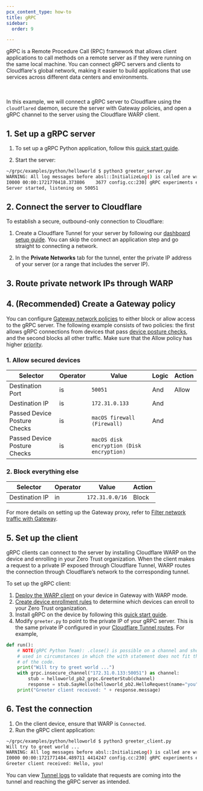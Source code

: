 ```yaml
---
pcx_content_type: how-to
title: gRPC
sidebar:
  order: 9

---
```



gRPC is a Remote Procedure Call (RPC) framework that allows client applications to call methods on a remote server as if they were running on the same local machine. You can connect gRPC servers and clients to Cloudflare's global network, making it easier to build applications that use services across different data centers and environments.

<Render file="tunnel/grpc-support" /> <br /> <br />
In this example, we will connect a gRPC server to Cloudflare using the `cloudflared` <GlossaryTooltip term="daemon">daemon</GlossaryTooltip>, secure the server with Gateway policies, and open a gRPC channel to the server using the Cloudflare WARP client.

## 1. Set up a gRPC server

1. To set up a gRPC Python application, follow this [quick start guide](https://grpc.io/docs/languages/python/quickstart/).

2. Start the server:

```sh
~/grpc/examples/python/helloworld $ python3 greeter_server.py
WARNING: All log messages before absl::InitializeLog() is called are written to STDERR
I0000 00:00:1721770418.373806    3677 config.cc:230] gRPC experiments enabled: call_status_override_on_cancellation, event_engine_dns, event_engine_listener, http2_stats_fix, monitoring_experiment, pick_first_new, trace_record_callops, work_serializer_clears_time_cache
Server started, listening on 50051
```

## 2. Connect the server to Cloudflare

To establish a secure, outbound-only connection to Cloudflare:

1. Create a Cloudflare Tunnel for your server by following our [dashboard setup guide](/cloudflare-one/connections/connect-networks/get-started/create-remote-tunnel/). You can skip the connect an application step and go straight to connecting a network.

2. In the **Private Networks** tab for the tunnel, enter the private IP address of your server (or a range that includes the server IP).

## 3. Route private network IPs through WARP

<Render file="tunnel/warp-to-tunnel-route-ips" />

## 4. (Recommended) Create a Gateway policy

You can configure [Gateway network policies](/cloudflare-one/policies/gateway/network-policies/) to either block or allow access to the gRPC server. The following example consists of two policies: the first allows gRPC connections from devices that pass [device posture checks](/cloudflare-one/identity/devices/), and the second blocks all other traffic. Make sure that the Allow policy has higher [priority](/cloudflare-one/policies/gateway/order-of-enforcement/#order-of-precedence).

### 1. Allow secured devices

| Selector                     | Operator | Value                                     | Logic | Action |
| ---------------------------- | -------- | ----------------------------------------- | ----- | ------ |
| Destination Port             | is       | `50051`                                   | And   | Allow  |
| Destination IP               | is       | `172.31.0.133`                            | And   |        |
| Passed Device Posture Checks | is       | `macOS firewall (Firewall)`               | And   |        |
| Passed Device Posture Checks | is       | `macOS disk encryption (Disk encryption)` |       |        |

### 2. Block everything else

| Selector       | Operator | Value           | Action |
| -------------- | -------- | --------------- | ------ |
| Destination IP | in       | `172.31.0.0/16` | Block  |

For more details on setting up the Gateway proxy, refer to [Filter network traffic with Gateway](/cloudflare-one/connections/connect-networks/private-net/cloudflared/#4-recommended-filter-network-traffic-with-gateway).

## 5. Set up the client

gRPC clients can connect to the server by installing Cloudflare WARP on the device and enrolling in your Zero Trust organization. When the client makes a request to a private IP exposed through Cloudflare Tunnel, WARP routes the connection through Cloudflare’s network to the corresponding tunnel.

To set up the gRPC client:

1. [Deploy the WARP client](/cloudflare-one/connections/connect-devices/warp/deployment/) on your device in Gateway with WARP mode.
2. [Create device enrollment rules](/cloudflare-one/connections/connect-devices/warp/deployment/device-enrollment/) to determine which devices can enroll to your Zero Trust organization.
3. Install gRPC on the device by following this [quick start guide](https://grpc.io/docs/languages/python/quickstart/).
4. Modify `greeter.py` to point to the private IP of your gRPC server. This is the same private IP configured in your [Cloudflare Tunnel routes](#2-connect-the-server-to-cloudflare). For example,

```python null {6}
def run():
    # NOTE(gRPC Python Team): .close() is possible on a channel and should be
    # used in circumstances in which the with statement does not fit the needs
    # of the code.
    print("Will try to greet world ...")
    with grpc.insecure_channel("172.31.0.133:50051") as channel:
        stub = helloworld_pb2_grpc.GreeterStub(channel)
        response = stub.SayHello(helloworld_pb2.HelloRequest(name="you"))
    print("Greeter client received: " + response.message)
```

## 6. Test the connection

1. On the client device, ensure that WARP is `Connected`.
2. Run the gRPC client application:

```sh
~/grpc/examples/python/helloworld $ python3 greeter_client.py
Will try to greet world ...
WARNING: All log messages before absl::InitializeLog() is called are written to STDERR
I0000 00:00:1721771484.489711 4414247 config.cc:230] gRPC experiments enabled: call_status_override_on_cancellation, event_engine_dns, event_engine_listener, http2_stats_fix, monitoring_experiment, pick_first_new, trace_record_callops, work_serializer_clears_time_cache
Greeter client received: Hello, you!
```

You can view [Tunnel logs](/cloudflare-one/connections/connect-networks/monitor-tunnels/logs/#view-logs-on-your-local-machine) to validate that requests are coming into the tunnel and reaching the gRPC server as intended.
